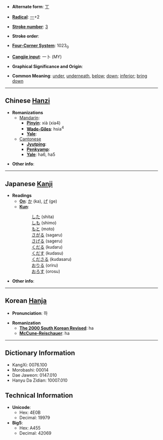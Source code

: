 * '''Alternate form''': [[丅]]

* '''[[Wiktionary:Chinese radical index| Radical]]''': [[Wiktionary:Chinese radical index 一|一]]+2

* '''[[Wiktionary:Chinese total strokes index|Stroke number]]''': [[Wiktionary:Chinese total strokes index 3|3]]

* '''Stroke order''': 

* '''[[Wiktionary:Chinese four corner index|Four-Corner System]]''': 1023<sub>0</sub>

* '''[[Wiktionary:Chinese Cangjie index|Cangjie input]]''': 一卜 (MY)

* '''Graphical Significance and Origin''': 

* '''Common Meaning''': [[under]], [[underneath]], [[below]]; [[down]]; [[inferior]]; [[bring down]]

----

== Chinese [[Hanzi]] ==

* '''Romanizations'''
** [[Mandarin]]:
*** '''[[Pinyin]]''': xià (xia4)
*** '''[[Wade-Giles]]''': hsia<sup>4</sup>
*** '''[[Yale]]''': 
**[[Cantonese]]
***'''[[Jyutping]]''':
***'''[[Penkyamp]]''': 
***'''[[Yale]]''': ha6, ha5

* '''Other info''': 

----

== Japanese [[Kanji]] ==

* '''Readings'''
** '''[[On]]''': [[か]] (ka), [[げ]] (ge)
** '''[[Kun]]''': 
**: [[した]] (shita)
**: [[しも]] (shimo)
**: [[もと]] (moto)
**: [[さがる]] (sagaru)
**: [[さげる]] (sageru)
**: [[くだる]] (kudaru)
**: [[くだす]] (kudasu)
**: [[くださる]] (kudasaru)
**: [[おりる]] (oriru)
**: [[おろす]] (orosu)

* '''Other info''':  

----

== Korean [[Hanja]] ==

* '''Pronunciation''': 하

* '''Romanization'''
** '''[[The 2000 South Korean Revised Romanization|The 2000 South Korean Revised]]''': ha
** '''[[McCune-Reischauer]]''': ha

----

== Dictionary Information ==

* KangXi: 0076.100
* Morobashi: 00014
* Dae Jaweon: 0147.010
* Hanyu Da Zidian: 10007.010

== Technical Information ==

* '''Unicode''':
** Hex: 4E0B
** Decimal: 19979
* '''Big5''':
** Hex: A455
** Decimal: 42069